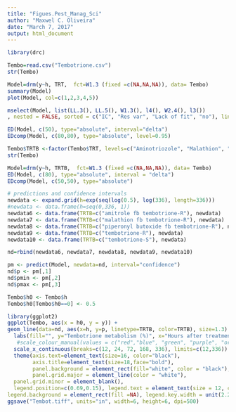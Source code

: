 ```yaml
---
title: "Figues.Pest_Manag_Sci"
author: "Maxwel C. Oliveira"
date: "March 7, 2017"
output: html_document
---
```


```r
library(drc)
```


```r
Tembo=read.csv("Tembotrione.csv")
str(Tembo)
```



```r
Model=drm(y~h, TRT,  fct=W1.3 (fixed =c(NA,NA,NA)), data= Tembo)
summary(Model)
plot(Model, col=c(1,2,3,4,5))
```

```r
mselect(Model, list(LL.3(), LL.5(), W1.3(), l4(), W2.4(), l3())
, nested = FALSE, sorted = c("IC", "Res var", "Lack of fit", "no"), linreg = FALSE, icfct = AIC)
```

```r
ED(Model, c(50), type="absolute", interval="delta")
EDcomp(Model, c(80,80), type="absolute", level=0.95)
```


```r
Tembo$TRTB <-factor(Tembo$TRT, levels=c("Aminotriozole", "Malathion", "Piperonyl butoxide", "R", "S"), labels=c("amitrole fb tembotrione-R", "malathion fb tembotrione-R", "piperonyl butoxide fb tembotrione-R", "tembotrione-R", "tembotrione-S"))
str(Tembo)

Model=drm(y~h, TRTB,  fct=W1.3 (fixed =c(NA,NA,NA)), data= Tembo)
ED(Model, c(80), type="absolute", interval = "delta")
EDcomp(Model, c(50,50), type="absolute")

# predictions and confidence intervals
newdata <- expand.grid(h=exp(seq(log(0.5), log(336), length=336)))
#newdata <- data.frame(h=seq(0,336, 1))
newdata6 <- data.frame(TRTB=c("amitrole fb tembotrione-R"), newdata)
newdata7 <- data.frame(TRTB=c("malathion fb tembotrione-R"), newdata)
newdata8 <- data.frame(TRTB=c("piperonyl butoxide fb tembotrione-R"), newdata)
newdata9 <- data.frame(TRTB=c("tembotrione-R"), newdata)
newdata10 <- data.frame(TRTB=c("tembotrione-S"), newdata)

nd=rbind(newdata6, newdata7, newdata8, newdata9, newdata10)

pm <- predict(Model, newdata=nd, interval="confidence") 
nd$p <- pm[,1] 
nd$pmin <- pm[,2] 
nd$pmax <- pm[,3] 

Tembo$h0 <- Tembo$h
Tembo$h0[Tembo$h0==0] <- 0.5
```


```r
library(ggplot2)
ggplot(Tembo, aes(x = h0, y = y)) +  
geom_line(data=nd, aes(x=h, y=p, linetype=TRTB, color=TRTB), size=1.3) + coord_trans(x="log") + scale_color_brewer(palette="Set1") +
  labs(fill="", y="Tembotrione metabolism (%)", x="Hours after treatment") +
   #scale_colour_manual(values = c("red","blue", "green", "purple", "orange")) +
  scale_x_continuous(breaks=c(12, 24, 72, 168, 336), limits=c(12,336)) +
  theme(axis.text=element_text(size=16, color="black"), 
        axis.title=element_text(size=18,face="bold"), 
        panel.background = element_rect(fill="white", color = "black"), 
        panel.grid.major = element_line(color = "white"), 
  panel.grid.minor = element_blank(),
  legend.position=c(0.69,0.15), legend.text = element_text(size = 12, colour = "black"), legend.key = element_rect(fill=NA),
legend.background = element_rect(fill =NA), legend.key.width = unit(2.2, "line"), legend.title=element_blank())  + ylim(0,100) +
ggsave("Tembot.tiff", units="in", width=6, height=6, dpi=500)
```